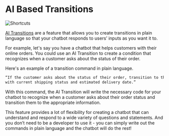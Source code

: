# AI Based Transitions

![Shortcuts](/docs/content/generative-ai-transitions-cover.png)

[AI Transitions](../../toolbox/transition-to/#expression) are a feature that allows you to create transitions in plain language so that your chatbot responds to users’ inputs as you want it to.

For example, let's say you have a chatbot that helps customers with their online orders. You could use an AI Transition to create a condition that recognizes when a customer asks about the status of their order.

Here's an example of a transition command in plain language.

```html
“If the customer asks about the status of their order, transition to the node
with current shipping status and estimated delivery date.”
```

With this command, the AI Transition will write the necessary code for your chatbot to recognize when a customer asks about their order status and transition them to the appropriate information.

This feature provides a lot of flexibility for creating a chatbot that can understand and respond to a wide variety of questions and statements. And you don’t need to be a developer to use it - you can simply write out the commands in plain language and the chatbot will do the rest!
